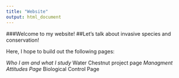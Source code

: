 ```yaml
---
title: "Website"
output: html_document
---
```


###Welcome to my website! 
##Let's talk about invasive species and conservation! 

Here, I hope to build out the following pages:

*Who I am and what I study
*Water Chestnut project page
*Managment Attitudes Page
*Biological Control Page

